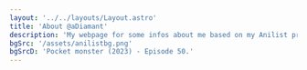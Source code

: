 ```yaml
---
layout: '../../layouts/Layout.astro'
title: 'About @aDiamant'
description: 'My webpage for some infos about me based on my Anilist profile.'
bgSrc: '/assets/anilistbg.png'
bgSrcD: 'Pocket monster (2023) - Episode 50.'
---
```




<Title
    title="Hi weebs, I'm Diamant. 👋"
    subtitle='@aDiamant'
    imageAlt='logo'
    image='/logos/44.png'
/>

- 💜 Part of __[Dot-Shi](https://anilist.co/character/304179/Dot)__ fanclub.

<br/>

- ✨ Reviver of dead Anilist's forum games.
- 💕 Romance, Comedy, Yuri, Isekai fan.
- 🐲 Watched __[Miss Kobayashi's dragon maid](https://anilist.co/anime/21776/Miss-Kobayashis-Dragon-Maid/)__ 5 times!

<br/>

- 🏳️‍⚧️ She/her.
- 😭 Huge emotional.

<br/>

<Links>
    <Link color='#6fbbd9' text='My anilist page' href='https://anilist.co/user/aDiamant/' newTab={true}/>
    <Link
        color='#b69bc9'
        text='My main website'
        href='../'
        newTab={true}
    />
</Links>

<Links sub>
    <Link color='#d4d4d4' first text='All of my 10s' href='https://anilist.co/forum/thread/16690/comment/2626561'
          newTab={true}/>
    <Link color='#d4d4d4' first text='My planning' href='https://anilist.co/activity/735959872'
          newTab={true}/>
    <Link color='#d4d4d469' first text='My reviews (Soon)' href='#'/>
    <Link color='#d4d4d469' first text='My forum games answers (Soon)' href='#'/>
    <Link color='#d4d4d469' first text='Galery (Soon)' href='#'/>
</Links>
